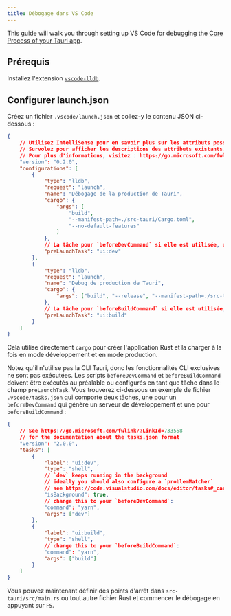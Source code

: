 ```yaml
---
title: Débogage dans VS Code
---
```


This guide will walk you through setting up VS Code for debugging the [Core Process of your Tauri app].

## Prérequis

Installez l'extension [`vscode-lldb`][].

## Configurer launch.json

Créez un fichier `.vscode/launch.json` et collez-y le contenu JSON ci-dessous :

```json title=".vscode/launch.json"
{
	// Utilisez IntelliSense pour en savoir plus sur les attributs possibles.
	// Survolez pour afficher les descriptions des attributs existants.
	// Pour plus d'informations, visitez : https://go.microsoft.com/fwlink/?linkid=830387
	"version": "0.2.0",
	"configurations": [
		{
			"type": "lldb",
			"request": "launch",
			"name": "Débogage de la production de Tauri",
			"cargo": {
				"args": [
					"build",
					"--manifest-path=./src-tauri/Cargo.toml",
					"--no-default-features"
				]
			},
			// La tâche pour `beforeDevCommand` si elle est utilisée, doit être configurée dans `.vscode/tasks.json`
			"preLaunchTask": "ui:dev"
		},
		{
			"type": "lldb",
			"request": "launch",
			"name": "Debug de production de Tauri",
			"cargo": {
				"args": ["build", "--release", "--manifest-path=./src-tauri/Cargo.toml"]
			},
			// La tâche pour `beforeBuildCommand` si elle est utilisée, doit être configurée dans `.vscode/tasks.json`
			"preLaunchTask": "ui:build"
		}
	]
}
```

Cela utilise directement `cargo` pour créer l'application Rust et la charger à la fois en mode développement et en mode production.

Notez qu'il n'utilise pas la CLI Tauri, donc les fonctionnalités CLI exclusives ne sont pas exécutées. Les scripts `beforeDevCommand` et `beforeBuildCommand` doivent être exécutés au préalable ou configurés en tant que tâche dans le champ `preLaunchTask`. Vous trouverez ci-dessous un exemple de fichier `.vscode/tasks.json` qui comporte deux tâches, une pour un `beforeDevCommand` qui génère un serveur de développement et une pour `beforeBuildCommand` :

```json title=".vscode/tasks.json"
{
	// See https://go.microsoft.com/fwlink/?LinkId=733558
	// for the documentation about the tasks.json format
	"version": "2.0.0",
	"tasks": [
		{
			"label": "ui:dev",
			"type": "shell",
			// `dev` keeps running in the background
			// ideally you should also configure a `problemMatcher`
			// see https://code.visualstudio.com/docs/editor/tasks#_can-a-background-task-be-used-as-a-prelaunchtask-in-launchjson
			"isBackground": true,
			// change this to your `beforeDevCommand`:
			"command": "yarn",
			"args": ["dev"]
		},
		{
			"label": "ui:build",
			"type": "shell",
			// change this to your `beforeBuildCommand`:
			"command": "yarn",
			"args": ["build"]
		}
	]
}
```

Vous pouvez maintenant définir des points d'arrêt dans `src-tauri/src/main.rs` ou tout autre fichier Rust et commencer le débogage en appuyant sur `F5`.

[`vscode-lldb`]: https://marketplace.visualstudio.com/items?itemName=vadimcn.vscode-lldb
[Core Process of your Tauri app]: https://tauri.app/v1/references/architecture/process-model#the-core-process
